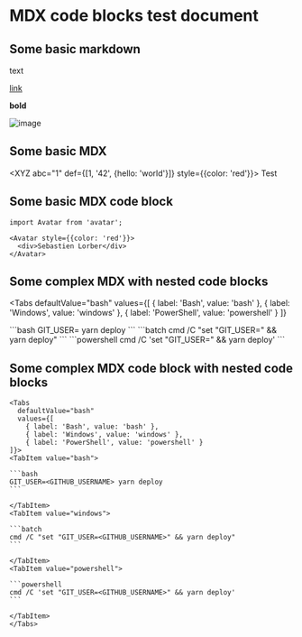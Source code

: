 # MDX code blocks test document

## Some basic markdown

text

[link](https://facebook.com)

**bold**

![image](https://facebook.com/favicon.ico)

## Some basic MDX


<XYZ abc="1" def={[1, '42', {hello: 'world'}]} style={{color: 'red'}}>
  <span>Test</span>
</XYZ>

## Some basic MDX code block

```mdx-code-block
import Avatar from 'avatar';

<Avatar style={{color: 'red'}}>
  <div>Sebastien Lorber</div>
</Avatar>
```

## Some complex MDX with nested code blocks

<Tabs
  defaultValue="bash"
  values={[
  { label: 'Bash', value: 'bash' },
  { label: 'Windows', value: 'windows' },
  { label: 'PowerShell', value: 'powershell' }
  ]}
>
  <TabItem value="bash">
    ```bash
    GIT_USER=<GITHUB_USERNAME> yarn deploy
    ```
  </TabItem>

  <TabItem value="windows">
    ```batch
    cmd /C "set "GIT_USER=<GITHUB_USERNAME>" && yarn deploy"
    ```
  </TabItem>

  <TabItem value="powershell">
    ```powershell
    cmd /C 'set "GIT_USER=<GITHUB_USERNAME>" && yarn deploy'
    ```
  </TabItem>
</Tabs>

## Some complex MDX code block with nested code blocks

````mdx-code-block
<Tabs
  defaultValue="bash"
  values={[
    { label: 'Bash', value: 'bash' },
    { label: 'Windows', value: 'windows' },
    { label: 'PowerShell', value: 'powershell' }
]}>
<TabItem value="bash">

```bash
GIT_USER=<GITHUB_USERNAME> yarn deploy
```

</TabItem>
<TabItem value="windows">

```batch
cmd /C "set "GIT_USER=<GITHUB_USERNAME>" && yarn deploy"
```

</TabItem>
<TabItem value="powershell">

```powershell
cmd /C 'set "GIT_USER=<GITHUB_USERNAME>" && yarn deploy'
```

</TabItem>
</Tabs>
````